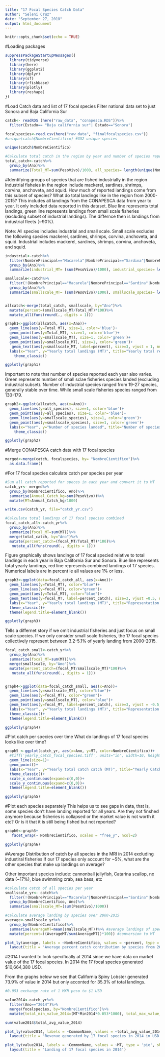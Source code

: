 ```yaml
---
title: "17 Focal Species Catch Data"
author: "Seleni Cruz"
date: "September 27, 2018"
output: html_document
---
```


```r
knitr::opts_chunk$set(echo = TRUE)
```

#Loading packages
```r
suppressPackageStartupMessages({
  library(tidyverse)
  library(here)
  library(ggplot2)
  library(dplyr)
  library(sf)
  library(rfishbase)
  library(plotly)
  library(reshape)
})
```

#Load Catch data and list of 17 focal species
Filter national data set to just Sonora and Baja California Sur
```r
catch<- readRDS (here("raw_data", "conapesca.RDS"))%>%
  filter(Estado== "Baja california sur"| Estado=="Sonora")

focalspecies<-read.csv(here("raw_data", "finalfocalspecies.csv"))
#unique(catch$NombreCientifico) #352 unique species 

unique(catch$NombreCientifico)

#Calculate total catch in the region by year and number of species reported in each year 
total_catch<-catch%>%
  group_by(Ano)%>%
  summarize(Total_MT=sum(PesoVivo)/1000, all_species= length(unique(NombreCientifico)))

```


#Identifying groups of species that are fished industrially in the region 
Industrial fisheies in the region include mackerel, sardines, shrimps, corvina, anchoveta, and squid. How much of reported landings come from this subset of species?
What do total landings like in the region from 2000-2015? This includes all landings from the CONAPESCA data from year to year. It only included data reported in this dataset. Blue line represents total landings, green line represents landings from small scale fisheries (excluding subset of industrial landings). The differnce then is landings from industrial fleets (~90%).

Note: All species includes industrial and small scale.
      Small scale excludes the following species mackerel, sardines, shrimps, corvina, anchoveta, and squid.
      Industrial includes mackerel, sardines, shrimps, corvina, anchoveta, and squid.

```r
industrial<-catch%>%
  filter(NombrePrincipal=="Macarela"|NombrePrincipal=="Sardina"|NombrePrincipal=="Camaron"|NombrePrincipal=="Corvina"|NombrePrincipal=="Calamar"|NombrePrincipal=="Anchoveta")%>%
  group_by(Ano)%>%
  summarize(industrial_MT= (sum(PesoVivo)/1000), industrial_species= length(unique(NombreCientifico)))

smallscale<-catch%>%
  filter(!(NombrePrincipal=="Macarela"|NombrePrincipal=="Sardina"|NombrePrincipal=="Camaron"|NombrePrincipal=="Corvina"|NombrePrincipal=="Calamar"|NombrePrincipal=="Anchoveta"))%>%
  group_by(Ano)%>%
  summarize(smallscale_MT= (sum(PesoVivo)/1000), smallscale_species= length(unique(NombreCientifico)))


allcatch<-merge(total_catch, smallscale, by="Ano")%>%
  mutate(percent=(smallscale_MT/Total_MT)*100)%>%
  mutate_all(funs(round(., digits = 1)))

```

```r
graph1<-ggplot(allcatch, aes(x=Ano))+
  geom_line(aes(y=Total_MT), size=1, color='blue')+
  geom_point(aes(y=Total_MT), size=1, color='blue')+
  geom_line(aes(y=smallscale_MT), size=1, color='green')+
  geom_point(aes(y=smallscale_MT), size=1, color='green')+
   geom_text(aes(y=smallscale_MT, label=percent), size=3, vjust = 1, nudge_y = 2)+
  labs(x="Year", y="Yearly total landings (MT)", title="Yearly total reported catch in Baja California Sur and Sonora", subtitle= "Small scale landings")+
    theme_classic()

ggplotly(graph1)
```

Important to note that number of species reported each year also varies. Green represents number of small sclae fisheries species landed (excluding industrial subset). Number of industrial species ranged from 19-27 species, generally stable over time. While small scale fisheries species ranged from 130-179.

```r
graph2<-ggplot(allcatch, aes(x=Ano))+
  geom_line(aes(y=all_species), size=1, color='blue')+
  geom_point(aes(y=all_species), size=1, color='blue')+
  geom_line(aes(y=smallscale_species), size=1, color='green')+
  geom_point(aes(y=smallscale_species), size=1, color='green')+
  labs(x="Year", y="Number of species landed", title="Number of species landed in Baja California Sur and Sonora")+
    theme_classic()

ggplotly(graph2)

```



#Merge CONAPESCA catch data with 17 focal species 

```r
merged<-merge(catch, focalspecies, by= "NombreCientifico")%>%
  as.data.frame()
```

#For 17 focal species calculate catch per species per year

```r
#Sum all catch reported for speces in each year and convert it to MT
catch_yr<- merged%>%
  group_by(NombreCientifico, Ano)%>%
  summarise(Annual_Catch_kg=sum(PesoVivo))%>%
  mutate(MT=Annual_Catch_kg/1000)

write.csv(catch_yr, file="catch_yr.csv")

#Calculate total landings of 17 focal species combined 
focal_catch_all<-catch_yr%>%
  group_by(Ano)%>%
  summarize(focal_MT=sum(MT))%>%
  merge(total_catch, by="Ano")%>%
  mutate(percent_catch=(focal_MT/Total_MT)*100)%>%
   mutate_all(funs(round(., digits = 1)))

```

Figure graphically shows landings of 17 focal specied relative to total landings in each year in Baja California Sur and Sonora. Blue line represents total yearly landings, red line represents combined landings of 17 species. Numerical labels are in percent ie all values are 1% or less.
```r
graph3<-ggplot(data=focal_catch_all, aes(x=Ano))+
  geom_line(aes(y=Total_MT), color="blue")+
  geom_line(aes(y=focal_MT), color="green")+
  geom_point(aes(y=Total_MT), color="blue")+
  geom_text(aes(y=focal_MT, label=percent_catch), size=3, vjust =0.5, nudge_y = 1)+
  labs(x="Year", y="Yearly total landings (MT)", title="Representation of Focal Species Catch in the Baja California Sur and Sonora ", subtitle= "17 species from 2000-2015")+
  theme_classic()+
  theme(legend.title=element_blank())

ggplotly(graph3)
```

Tells a differnet story if we omit industrial fisheries and just focus on small scale species. If we only consider small scale fisheries, the 17 focal species collectively represent between 3.2-5.1% of yearly landing from 2000-2015.

```r
focal_catch_small<-catch_yr%>%
  group_by(Ano)%>%
  summarize(focal_MT=sum(MT))%>%
  merge(smallscale, by="Ano")%>%
  mutate(percent_catch=(focal_MT/smallscale_MT)*100)%>%
   mutate_all(funs(round(., digits = 1)))


graph4<-ggplot(data=focal_catch_small, aes(x=Ano))+
  geom_line(aes(y=smallscale_MT), color="blue")+
  geom_line(aes(y=focal_MT), color="green")+
  geom_point(aes(y=smallscale_MT), color="blue")+
  geom_text(aes(y=focal_MT, label=percent_catch), size=3, vjust = -0.5, nudge_y = 1)+
  labs(x="Year", y="Yearly total landings (MT)", title="Representation of Focal Species Catch in the Baja California Sur and Sonora ", subtitle= "17 species from 2000-2015")+
  theme_classic()+
  theme(legend.title=element_blank())

ggplotly(graph4)
```



#Plot catch per species over time 
What do landings of 17 focal species looks like over time?

```r
graph5 <-ggplot(catch_yr, aes(x=Ano, y=MT, color=NombreCientifico))+
  #tiff('yearly_catch_focal_species.tiff', units="in", width=10, height=5, res=300)+
  geom_line(size=1)+
  geom_point()+
  labs(x="Year", y="Yearly total catch catch (MT)", title="Yearly Catch of 17 focal species", subtitle= "2000-2015")+
  theme_classic()+
  scale_x_continuous(expand=c(0,0))+
  scale_y_continuous(expand=c(0,0))+
  theme(legend.title=element_blank())

ggplotly(graph5)


```

#Plot each species separately 
This helps us to see gaps in data, that is, some species don't have landing reported for all years. Are they not finshed anymore because fisheries is collapsed or the market value is not worth it etc? Or is it that it is still being fished but not reported?

```r
graph6<-graph5+
   facet_wrap(~ NombreCientifico, scales = "free_y", ncol=2)

ggplotly(graph6)
```

#Average Distribution of catch by all species in the MRI in 2014 excluding industiral fisheries 
If our 17 species only account for ~5%, what are the other species that make up landings on average?

Other important species include: cannonball jellyfish, Catarina scallop, no data (~17%), blue swimming crab, sea bass, etc 


```r
#calculate catch of all species per year 
smallscale_yr<- catch%>%
  filter(!(NombrePrincipal=="Macarela"|NombrePrincipal=="Sardina"|NombrePrincipal=="Camaron"|NombrePrincipal=="Corvina"|NombrePrincipal=="Calamar"|NombrePrincipal=="Anchoveta"))%>%
  group_by(NombreCientifico, Ano)%>%
  summarise(smallscale_MT=(sum(PesoVivo)/1000))

#calculate average landing by species over 2000-2015
average<-smallscale_yr%>%
  group_by(NombreCientifico)%>%
  summarise(AverageMT=mean(smallscale_MT))%>% #average landings of species
  mutate(percent=((AverageMT/sum(AverageMT))*100)) #conversion to MT
```


```r
plot_ly(average, labels = ~NombreCientifico, values = ~percent, type = 'pie', showlegend=FALSE) %>%
  layout(title = 'Average percent catch contribution by species from 2010-2015')


```

#2014
I wanted to look specifically at 2014 since we have data on market value of the 17 focal spceies. In 2014 the 17 focal species generated $10,664,380 USD. 


From the graphs below we see that California Spiny Lobster generated 73.9% of value in 2014 but only acconted for 35.3% of total landings. 


```r
#0.053 exchange rate of 1 MXN peso to $1 USD

value2014<-catch_yr%>%
  filter(Ano=="2014")%>%
  merge(focalspecies, by="NombreCientifico")%>%
  mutate(total_min_value_2014=(MT*Min2014*0.053*1000), total_max_value_2014=(MT*Max2014*0.053*1000), total_avg_value_2014=(MT*Average2014*0.053*1000), value_percent=(total_avg_value_2014/sum(total_avg_value_2014)*100))

sum(value2014$total_avg_value_2014)
```


```r
plot_ly(value2014, labels = ~CommonName, values = ~total_avg_value_2014, type = 'pie', showlegend=FALSE) %>%
  layout(title = 'Revenue generated by 17 focal species in 2014 in USD')

```


```r
plot_ly(value2014, labels = ~CommonName, values = ~MT, type = 'pie', showlegend=FALSE) %>%
  layout(title = 'Landing of 17 focal species in 2014')

```


